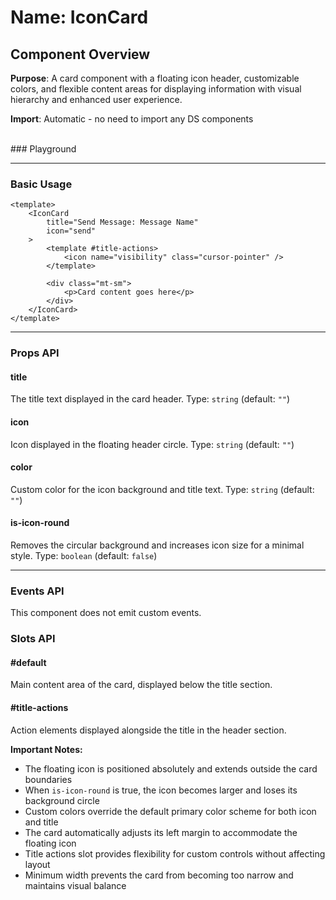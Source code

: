 
<Meta of={IconCard} />

# Name: IconCard
## Component Overview

**Purpose**: A card component with a floating icon header, customizable colors, and flexible content areas for displaying information with visual hierarchy and enhanced user experience.

**Import**: Automatic - no need to import any DS components

<br />
### Playground

<Canvas of={IconCard.Primary} />
<Controls />

---

### Basic Usage

```vue
<template>
    <IconCard 
        title="Send Message: Message Name"
        icon="send"
    >
        <template #title-actions>
            <icon name="visibility" class="cursor-pointer" />
        </template>
        
        <div class="mt-sm">
            <p>Card content goes here</p>
        </div>
    </IconCard>
</template>
```

<Canvas sourceState="none" of={IconCard.Default} />

---

### Props API

#### title
The title text displayed in the card header. Type: `string` (default: `""`)

#### icon
Icon displayed in the floating header circle. Type: `string` (default: `""`)

#### color
Custom color for the icon background and title text. Type: `string` (default: `""`)

#### is-icon-round
Removes the circular background and increases icon size for a minimal style. Type: `boolean` (default: `false`)

<Canvas sourceState="none" of={IconCard.isIconRound} />

---

### Events API

This component does not emit custom events.

### Slots API

#### #default
Main content area of the card, displayed below the title section.

#### #title-actions
Action elements displayed alongside the title in the header section.

**Important Notes:**
- The floating icon is positioned absolutely and extends outside the card boundaries
- When `is-icon-round` is true, the icon becomes larger and loses its background circle
- Custom colors override the default primary color scheme for both icon and title
- The card automatically adjusts its left margin to accommodate the floating icon
- Title actions slot provides flexibility for custom controls without affecting layout
- Minimum width prevents the card from becoming too narrow and maintains visual balance